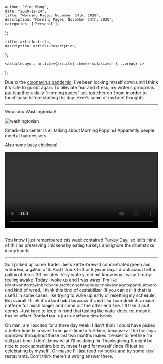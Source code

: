 

    author: "Ying Wang",
    date: "2020-11-24",
    title: "Morning Pages: November 24th, 2020",
    description: "Morning Pages: November 24th, 2020",
    categories: ['Personal'],
};

    title: article.title,
    description: article.description,
};

    <ArticleLayout article={article} theme="solarized" {...props} />
);


Due to the [coronavirus
pandemic](https://en.wikipedia.org/wiki/2019-20_coronavirus_pandemic), I've been
locking myself down until I think it's safe to go out again. To alleviate fear
and stress, my writer's group has put together a daily "morning pages"
get-together on Zoom in order to touch base before starting the day. Here's some
of my brief thoughts.

---

Woooooo Washingtonian!

![washingtonian](/img/posts/2020/11/24/morning_pages.jpg)

Smack-dab center is Ali talking about Morning Poppins! Apparently people meet at
hairdressers.

Also some baby chickens!

<!-- https://stackoverflow.com/a/26276254 -->
<video style="width: 100%; width: -moz-available; width: -webkit-fill-available; width: fill-available; max-width: 100%;" controls>
    <source src="/video/posts/2020/11/24/morning_pages.mp4" type="video/mp4">
    Your browser does not support HTML5 video.
</video>
<br/>
<br/>

You know I just remembered this week contained Turkey Day...so let's think of
this as preserving chickens by eating turkeys and ignore the drumsticks in my
hands.

---

So I picked up some Trader Joe's kettle-brewed concentrated green and white tea,
a gallon of it. And I drank half of it yesterday. I drank about half a gallon of
tea in 30 minutes. Very watery, did not know why I wasn't really feeling awake.
Today I woke up and I was _wired_. I'm like
idontwanttostayinbedbecausethennothinghappensiwannagetupandjumparound kind of
wired. I think this kind of destabilizer (if you can call it that) is useful in
some cases, like trying to wake up early or resetting my schedule. But overall I
think it's a bad habit because it's not like I can drink this much caffeine for
much longer and come out the other end fine. I'll take it as it comes. Just have
to keep in mind that tasting like water does not mean it has no effect. Bottled
tea is just a caffiene time bomb.

Oh man, am I excited for a three day week! I don't think I could have picked a
better time to convert from part-time to full-time, because all the holidays
sprinkled throughout these last two months makes it easier to feel like I'm
still part-time. I don't know what I'll be doing for Thanksgiving. It might be
nice to cook something big by myself (and for myself since I'll just be
celebrating by myself). Or maybe I'll just read my books and try some new
restaurants. Don't think there's a wrong answer there.
